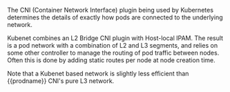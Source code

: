The CNI (Container Network Interface) plugin being used by Kubernetes determines the details of exactly how pods are connected to the underlying network.

Kubenet combines an L2 Bridge CNI plugin with Host-local IPAM. The result is a pod network with a combination of L2 and L3 segments, and relies on some other controller to manage the routing of pod traffic between nodes. Often this is done by adding static routes per node at node creation time.

Note that a Kubenet based network is slightly less efficient than {{prodname}} CNI's pure L3 network.
